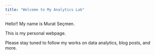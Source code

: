 ```yaml
---
title: "Welcome to My Analytics Lab"
---
```


Hello!! My name is Murat Seçmen.

This is my personal webpage.

Please stay tuned to follow my works on data analytics, blog posts, and more.
